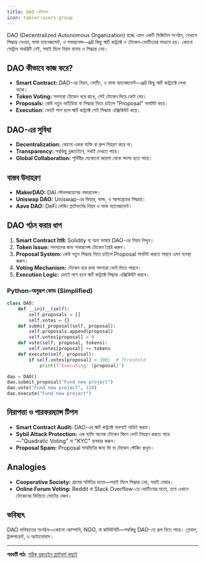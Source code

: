 ```yaml
---
title: DAO বেসিকস
icon: tabler:users-group
---
```


DAO (Decentralized Autonomous Organization) হচ্ছে এমন একটি ডিজিটাল সংগঠন, যেখানে সিদ্ধান্ত নেওয়া, ফান্ড ম্যানেজমেন্ট, ও গভারনেন্স—all কিছু স্মার্ট কন্ট্র্যাক্ট ও টোকেন-ভোটিংয়ের মাধ্যমে হয়। কোনো সেন্ট্রাল অথরিটি নেই, সবাই মিলে নিয়ম বানায় ও সিদ্ধান্ত নেয়।

## DAO কীভাবে কাজ করে?

- **Smart Contract:** DAO-এর নিয়ম, ভোটিং, ও ফান্ড ম্যানেজমেন্ট—all কিছু স্মার্ট কন্ট্র্যাক্টে লেখা থাকে।
- **Token Voting:** সদস্যরা টোকেন ধরে রাখে, সেই টোকেন দিয়ে ভোট দেয়।
- **Proposals:** কেউ নতুন আইডিয়া বা সিদ্ধান্ত নিতে চাইলে "Proposal" সাবমিট করে।
- **Execution:** ভোটে পাশ হলে স্মার্ট কন্ট্র্যাক্ট সেই সিদ্ধান্ত এক্সিকিউট করে।

## DAO-এর সুবিধা

- **Decentralization:** কোনো একক ব্যক্তি বা গ্রুপ নিয়ন্ত্রণ করে না।
- **Transparency:** সবকিছু ব্লকচেইনে, সবাই দেখতে পারে।
- **Global Collaboration:** পৃথিবীর যেকোনো জায়গা থেকে সদস্য হতে পারে।

## বাস্তব উদাহরণ

- **MakerDAO:** DAI স্টেবলকয়েনের গভারনেন্স।
- **Uniswap DAO:** Uniswap-এর ফিচার, ফান্ড, ও আপগ্রেডের সিদ্ধান্ত।
- **Aave DAO:** DeFi লেন্ডিং প্ল্যাটফর্মের নিয়ম ও ফান্ড ম্যানেজমেন্ট।

## DAO গঠন করার ধাপ

1. **Smart Contract তৈরি:** Solidity বা অন্য ভাষায় DAO-এর নিয়ম লিখুন।
2. **Token Issue:** সদস্যদের জন্য গভারনেন্স টোকেন তৈরি করুন।
3. **Proposal System:** কেউ নতুন সিদ্ধান্ত নিতে চাইলে Proposal সাবমিট করতে পারবে এমন ব্যবস্থা করুন।
4. **Voting Mechanism:** টোকেন ধরে রাখা সদস্যরা ভোট দিতে পারবে।
5. **Execution Logic:** ভোটে পাশ হলে স্মার্ট কন্ট্র্যাক্ট সিদ্ধান্ত এক্সিকিউট করবে।

### Python-অনুরূপ কোড (Simplified)

```python
class DAO:
    def __init__(self):
        self.proposals = []
        self.votes = {}
    def submit_proposal(self, proposal):
        self.proposals.append(proposal)
        self.votes[proposal] = 0
    def vote(self, proposal, tokens):
        self.votes[proposal] += tokens
    def execute(self, proposal):
        if self.votes[proposal] > 100:  # Threshold
            print(f"Executing: {proposal}")

dao = DAO()
dao.submit_proposal("Fund new project")
dao.vote("Fund new project", 120)
dao.execute("Fund new project")
```

## নিরাপত্তা ও পারফরম্যান্স টিপস

- **Smart Contract Audit:** DAO-এর স্মার্ট কন্ট্র্যাক্ট অবশ্যই অডিট করান।
- **Sybil Attack Protection:** এক ব্যক্তি অনেক টোকেন কিনে ভোট নিয়ন্ত্রণ করতে পারে—"Quadratic Voting" বা "KYC" ব্যবহার করুন।
- **Proposal Spam:** Proposal সাবমিটের জন্য ফি বা টোকেন স্টেকিং রাখুন।

## Analogies

- **Cooperative Society:** গ্রামের সমিতির মতো—সবাই মিলে সিদ্ধান্ত নেয়, সবাই মেম্বার।
- **Online Forum Voting:** Reddit বা Stack Overflow-তে ভোটিংয়ের মতো, তবে এখানে টোকেনের ভিত্তিতে ভোটের ওজন।

## ভবিষ্যৎ

DAO ভবিষ্যতের সংগঠন—কোনো কোম্পানি, NGO, বা কমিউনিটি—সবকিছু DAO-তে রূপ নিতে পারে। গ্লোবাল, ট্রান্সপারেন্ট, ও অটোনোমাস।

---

**পরবর্তী পাঠ:** [সঠিক ব্লকচেইন প্ল্যাটফর্ম বাছাই](/blockchain/platform-selection)
